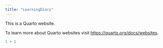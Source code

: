 ```yaml
---
title: "LearningDiary"
---
```


This is a Quarto website.

To learn more about Quarto websites visit <https://quarto.org/docs/websites>.

```r
1 + 1
```
